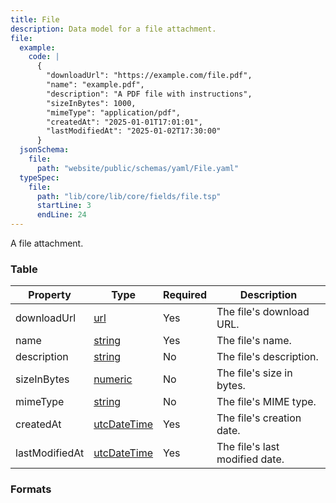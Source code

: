 ```yaml
---
title: File
description: Data model for a file attachment.
file:
  example:
    code: |
      {
        "downloadUrl": "https://example.com/file.pdf",
        "name": "example.pdf",
        "description": "A PDF file with instructions",
        "sizeInBytes": 1000,
        "mimeType": "application/pdf",
        "createdAt": "2025-01-01T17:01:01",
        "lastModifiedAt": "2025-01-02T17:30:00"
      }
  jsonSchema:
    file:
      path: "website/public/schemas/yaml/File.yaml"
  typeSpec:
    file:
      path: "lib/core/lib/core/fields/file.tsp"
      startLine: 3
      endLine: 24
---
```



A file attachment.

### Table

| Property       | Type                                            | Required | Description                    |
| -------------- | ----------------------------------------------- | -------- | ------------------------------ |
| downloadUrl    | [url](/protocol/types/string#url)               | Yes      | The file's download URL.       |
| name           | [string](/protocol/types/string#string)         | Yes      | The file's name.               |
| description    | [string](/protocol/types/string#string)         | No       | The file's description.        |
| sizeInBytes    | [numeric](/protocol/types/numeric#numeric)      | No       | The file's size in bytes.      |
| mimeType       | [string](/protocol/types/string#string)         | No       | The file's MIME type.          |
| createdAt      | [utcDateTime](/protocol/types/date#utcdatetime) | Yes      | The file's creation date.      |
| lastModifiedAt | [utcDateTime](/protocol/types/date#utcdatetime) | Yes      | The file's last modified date. |

### Formats

<SchemaFormatTabs
  example={frontmatter.file.example}
  jsonSchema={frontmatter.file.jsonSchema}
  typeSpec={frontmatter.file.typeSpec}
/>
